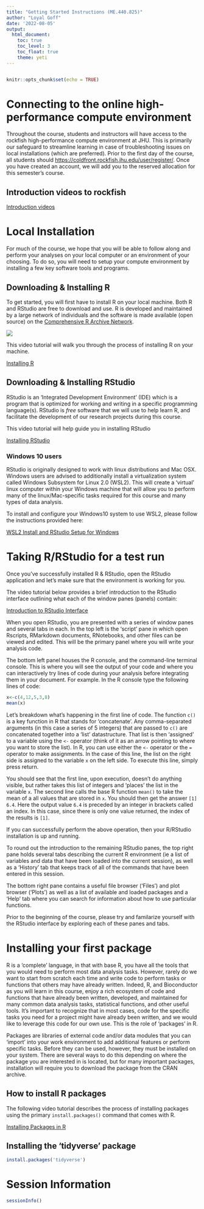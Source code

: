 ```yaml
---
title: "Getting Started Instructions (ME.440.825)"
author: "Loyal Goff"
date: '2022-08-05'
output: 
  html_document:
    toc: true
    toc_level: 3
    toc_float: true
    theme: yeti
---
```


```r
```

```r
knitr::opts_chunk$set(echo = TRUE)
```

# Connecting to the online high-performance compute environment
Throughout the course, students and instructors will have access to the rockfish high-performance compute environment at JHU. This is primarily our safeguard to streamline learning in case of troubleshooting issues on local installations (which are preferred). Prior to the first day of the course, all students should [https://coldfront.rockfish.jhu.edu/user/register/](register for accounts on the rockfish platform). Once you have created an account, we will add you to the reserved allocation for this semester's course.

## Introduction videos to rockfish

[Introduction videos](https://www.arch.jhu.edu/support/training-education/videos/)

# Local Installation
For much of the course, we hope that you will be able to follow along and perform your analyses on your local computer or an environment of your choosing. To do so, you will need to setup your compute environment by installing a few key software tools and programs. 

## Downloading & Installing R

To get started, you will first have to install R on your local machine. Both R and RStudio are free to download and use. R is developed and maintained by a large network of individuals and the software is made available (open source) on the [Comprehensive R Archive Network](http://cran.r-project.org/).

![](images/paste-608C106B.png)

This video tutorial will walk you through the process of installing R on your machine.

[Installing R](https://vimeo.com/203516510)

## Downloading & Installing RStudio

RStudio is an 'Integrated Development Environment' (IDE) which is a program that is optimized for working and writing in a specific programming language(s). RStudio is *free* software that we will use to help learn R, and facilitate the development of our research projects during this course.

This video tutorial will help guide you in installing RStudio 

[Installing RStudio](https://vimeo.com/203516968)

### Windows 10 users
RStudio is originally designed to work with linux distributions and Mac OSX. Windows users are advised to additionally install a virtualization system called Windows Subsystem for Linux 2.0 (WSL2). This will create a 'virtual' linux computer within your Windows machine that will allow you to perform many of the linux/Mac-specific tasks required for this course and many types of data analysis. 

To install and configure your Windows10 system to use WSL2, please follow the instructions provided here:

[WSL2 Install and RStudio Setup for Windows](https://support.rstudio.com/hc/en-us/articles/360049776974-Using-RStudio-Server-in-Windows-WSL2)

# Taking R/RStudio for a test run
Once you've successfully installed R & RStudio, open the RStudio application and let's make sure that the environment is working for you. 

The video tutorial below provides a brief introduction to the RStudio interface outlining what each of the window panes (panels) contain:

[Introduction to RStudio Interface](https://www.youtube.com/watch?v=FIrsOBy5k58)

When you open RStudio, you are presented with a series of window panes and several tabs in each. In the top left is the 'script' pane in which open Rscripts, RMarkdown documents, RNotebooks, and other files can be viewed and edited.  This will be the primary panel where you will write your analysis code.

The bottom left panel houses the R console, and the command-line terminal console. This is where you will see the output of your code and where you can interactively try lines of code during your analysis before integrating them in your document.  For example.  In the R console type the following lines of code:

```r
x<-c(4,12,5,3,8)
mean(x)
```

Let's breakdown what's happening in the first line of code. The function `c()` is a key function in R that stands for 'concatenate'.  Any comma-separated arguments (in this case a series of 5 integers) that are passed to `c()` are concatenated together into a 'list' datastructure.  That list is then 'assigned' to a variable using the `<-` operator (think of it as an arrow pointing to where you want to store the list). In R, you can use either the `<-` operator or the `=` operator to make assignments. In the case of this line, the list on the right side is assigned to the variable `x` on the left side. To execute this line, simply press return.

You should see that the first line, upon execution, doesn't do anything visible, but rather takes this list of integers and 'places' the list in the variable `x`. The second line calls the base R function `mean()` to take the mean of a all values that are stored in `x`. You should then get the answer `[1] 6.4`. Here the output value `6.4` is preceded by an integer in brackets called an index.  In this case, since there is only one value returned, the index of the results is `[1]`. 

If you can successfully perform the above operation, then your R/RStudio installation is up and running.

To round out the introduction to the remaining RStudio panes, the top right pane holds several tabs describing the current R environment (ie a list of variables and data that have been loaded into the current session), as well as a 'History' tab that keeps track of all of the commands that have been entered in this session.

The bottom right pane contains a useful file browser ('Files') and plot browser ('Plots') as well as a list of available and loaded packages and a 'Help' tab where you can search for information about how to use particular functions.

Prior to the beginning of the course, please try and familarize yourself with the RStudio interface by exploring each of these panes and tabs. 

# Installing your first package
R is a 'complete' language, in that with base R, you have all the tools that you would need to perform most data analysis tasks.  However, rarely do we want to start from scratch each time and write code to perform tasks or functions that others may have already written. Indeed, R, and Bioconductor as you will learn in this course, enjoy a rich ecosystem of code and functions that have already been written, developed, and maintained for many common data analysis tasks, statistical functions, and other useful tools. It's important to recognize that in most cases, code for the specific tasks you need for a project might have already been written, and we would like to leverage this code for our own use. This is the role of 'packages' in R. 

Packages are libraries of external code and/or data modules that you can 'import' into your work environment to add additional features or perform specific tasks. Before they can be used, however, they must be installed on your system.  There are several ways to do this depending on where the package you are interested in is located, but for many important packages, installation will require you to download the package from the CRAN archive.

## How to install R packages
The following video tutorial describes the process of installing packages using the primary `install.packages()` command that comes with R.

[Installing Packages in R](https://vimeo.com/203516241)

## Installing the 'tidyverse' package

```r
install.packages('tidyverse')
```

# Session Information
```r
sessionInfo()
```
